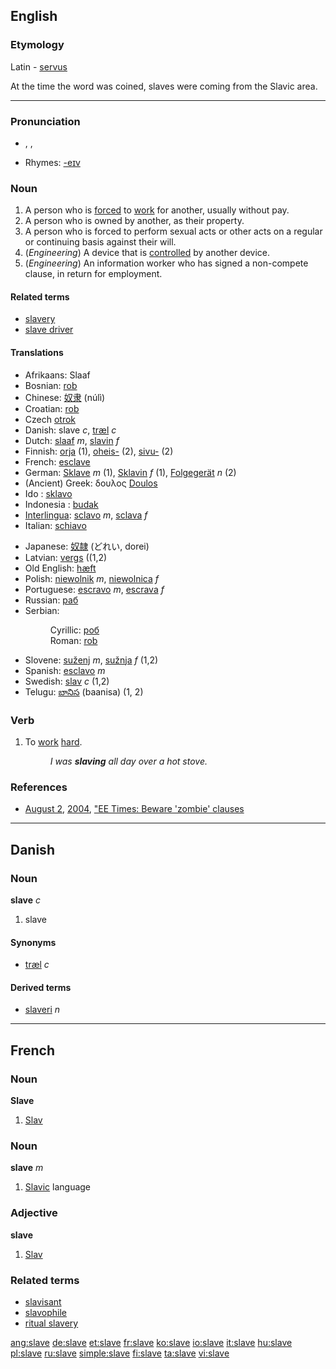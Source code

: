 ==English==

===Etymology===
Latin - [[servus]]

At the time the word was coined, slaves were coming from the Slavic area.

----

===Pronunciation===
*{{AHD|slāv}}, {{IPA|/sleɪv/}}, {{SAMPA|/sleIv/}}
*Rhymes: [[Rhymes:English:-eɪv|-eɪv]]

===Noun===
{{en-noun}}

# A person who is [[forc]]ed to [[work]] for another, usually without pay.
# A person who is owned by another, as their property.
# A person who is forced to perform sexual acts or other acts on a regular or continuing basis against their will.
# (''Engineering'') A device that is [[control]]led by another device.
# (''Engineering'') An information worker who has signed a non-compete clause, in return for employment.

====Related terms====
*[[slavery]]
*[[slave driver]]

====Translations====
{{top}}
*Afrikaans: Slaaf
*Bosnian: [[rob#Bosnian|rob]] {{m}}
*Chinese: [[奴隶]] (núlì)
*Croatian: [[rob#Croatian|rob]] {{m}}
*Czech [[otrok]]
*Danish: slave ''c'', [[træl]] ''c''
*Dutch: [[slaaf]] ''m'', [[slavin]] ''f''
*Finnish: [[orja]] (1), [[oheis-]] (2), [[sivu-]] (2)
*French: [[esclave]]
*German: [[Sklave]] ''m'' (1), [[Sklavin]] ''f'' (1), [[Folgegerät]] ''n'' (2)
*(Ancient) Greek: δουλος [[Doulos]]
*Ido : [[sklavo]]
*Indonesia : [[budak]]
*[[Interlingua]]: [[sclavo]] ''m'', [[sclava]] ''f''
*Italian: [[schiavo]]
{{mid}}
*Japanese: [[奴隷]] (どれい, dorei)
*Latvian: [[vergs]] {{m}} ((1,2)
*Old English: [[hæft]]
*Polish: [[niewolnik]] ''m'', [[niewolnica]] ''f''
*Portuguese: [[escravo]] ''m'', [[escrava]] ''f''
*Russian: [[раб]]
*Serbian:
*:Cyrillic: [[роб#Serbian|роб]] {{m}}
*:Roman: [[rob#Serbian|rob]] {{m}}
*Slovene: [[suženj]] ''m'', [[sužnja]] ''f'' (1,2)
*Spanish: [[esclavo]] ''m''
*Swedish: [[slav]] ''c'' (1,2)
*Telugu: [[బానిస]] (baanisa) (1, 2)
{{bottom}}

===Verb===
{{en-verb|slav|ing}}
#{{intransitive}} To [[work]] [[hard]].
#:''I was '''slaving''' all day over a hot stove.''

===References===
* [[August 2]], [[2004]], [http://www.eet.com/issue/fp/showArticle.jhtml?articleId=26100928 "EE Times: Beware 'zombie' clauses]

----

==Danish==

===Noun===
'''slave''' ''c''

# slave

====Synonyms====
*[[træl]] ''c''

====Derived terms====
*[[slaveri]] ''n''

----

==French==

===Noun===
'''Slave'''

# [[Slav]]

===Noun===
'''slave''' ''m''

# [[Slavic]] language

===Adjective===
'''slave'''

# [[Slav]]

===Related terms===
*[[slavisant]]
*[[slavophile]]
*[[ritual slavery]]

[[ang:slave]]
[[de:slave]]
[[et:slave]]
[[fr:slave]]
[[ko:slave]]
[[io:slave]]
[[it:slave]]
[[hu:slave]]
[[pl:slave]]
[[ru:slave]]
[[simple:slave]]
[[fi:slave]]
[[ta:slave]]
[[vi:slave]]
